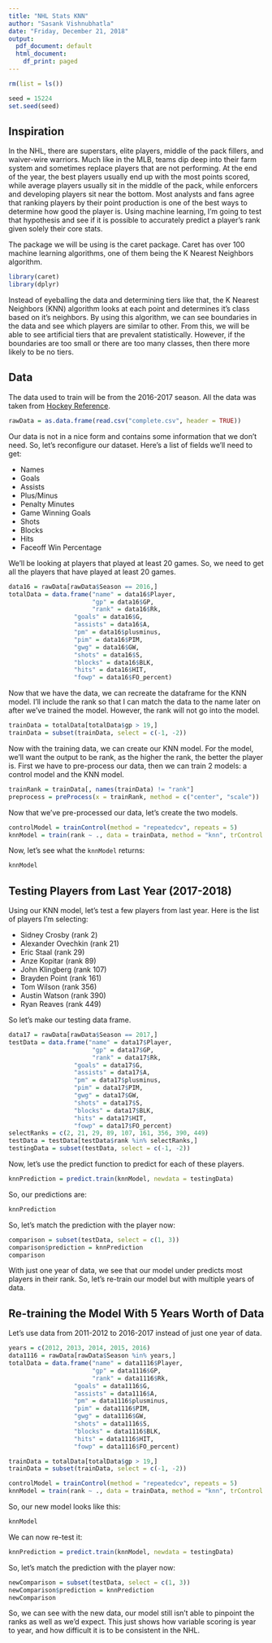 ```yaml
---
title: "NHL Stats KNN"
author: "Sasank Vishnubhatla"
date: "Friday, December 21, 2018"
output:
  pdf_document: default
  html_document:
    df_print: paged
---
```


```r
rm(list = ls())

seed = 15224
set.seed(seed)
```

## Inspiration

In the NHL, there are superstars, elite players, middle of the pack fillers, and waiver-wire warriors. Much like in the MLB, teams dip deep into their farm system and sometimes replace players that are not performing. At the end of the year, the best players usually end up with the most points scored, while average players usually sit in the middle of the pack, while enforcers and developing players sit near the bottom. Most analysts and fans agree that ranking players by their point production is one of the best ways to determine how good the player is. Using machine learning, I'm going to test that hypothesis and see if it is possible to accurately predict a player's rank given solely their core stats.

The package we will be using is the caret package. Caret has over 100 machine learning algorithms, one of them being the K Nearest Neighbors algorithm.

```r
library(caret)
library(dplyr)
```

Instead of eyeballing the data and determining tiers like that, the K Nearest Neighbors (KNN) algorithm looks at each point and determines it's class based on it's neighbors. By using this algorithm, we can see boundaries in the data and see which players are similar to other. From this, we will be able to see artificial tiers that are prevalent statistically. However, if the boundaries are too small or there are too many classes, then there more likely to be no tiers.

## Data

The data used to train will be from the 2016-2017 season. All the data was taken from [Hockey Reference](www.hockey-reference.com).

```r
rawData = as.data.frame(read.csv("complete.csv", header = TRUE))
```

Our data is not in a nice form and contains some information that we don't need. So, let's reconfigure our dataset. Here's a list of fields we'll need to get:

- Names
- Goals
- Assists
- Plus/Minus
- Penalty Minutes
- Game Winning Goals
- Shots
- Blocks
- Hits
- Faceoff Win Percentage

We'll be looking at players that played at least 20 games. So, we need to get all the players that have played at least 20 games.

```r
data16 = rawData[rawData$Season == 2016,]
totalData = data.frame("name" = data16$Player,
					   "gp" = data16$GP,
					   "rank" = data16$Rk,
				  "goals" = data16$G,
				  "assists" = data16$A,
				  "pm" = data16$plusminus,
				  "pim" = data16$PIM,
				  "gwg" = data16$GW,
				  "shots" = data16$S,
				  "blocks" = data16$BLK,
				  "hits" = data16$HIT,
				  "fowp" = data16$FO_percent)
```

Now that we have the data, we can recreate the dataframe for the KNN model. I'll include the rank so that I can match the data to the name later on after we've trained the model. However, the rank will not go into the model.

```r
trainData = totalData[totalData$gp > 19,]
trainData = subset(trainData, select = c(-1, -2))
```

Now with the training data, we can create our KNN model. For the model, we'll want the output to be rank, as the higher the rank, the better the player is. First we have to pre-process our data, then we can train 2 models: a control model and the KNN model.

```r
trainRank = trainData[, names(trainData) != "rank"]
preprocess = preProcess(x = trainRank, method = c("center", "scale"))
```

Now that we've pre-processed our data, let's create the two models.

```r
controlModel = trainControl(method = "repeatedcv", repeats = 5)
knnModel = train(rank ~ ., data = trainData, method = "knn", trControl = controlModel, preProcess = c("center", "scale"), tuneLength = 25)
```

Now, let's see what the `knnModel` returns:

```r
knnModel
```

## Testing Players from Last Year (2017-2018)

Using our KNN model, let's test a few players from last year. Here is the list of players I'm selecting:

- Sidney Crosby (rank 2)
- Alexander Ovechkin (rank 21)
- Eric Staal (rank 29)
- Anze Kopitar (rank 89)
- John Klingberg (rank 107)
- Brayden Point (rank  161)
- Tom Wilson (rank 356)
- Austin Watson (rank 390)
- Ryan Reaves (rank 449)


So let's make our testing data frame.

```r
data17 = rawData[rawData$Season == 2017,]
testData = data.frame("name" = data17$Player,
					   "gp" = data17$GP,
					   "rank" = data17$Rk,
				  "goals" = data17$G,
				  "assists" = data17$A,
				  "pm" = data17$plusminus,
				  "pim" = data17$PIM,
				  "gwg" = data17$GW,
				  "shots" = data17$S,
				  "blocks" = data17$BLK,
				  "hits" = data17$HIT,
				  "fowp" = data17$FO_percent)
selectRanks = c(2, 21, 29, 89, 107, 161, 356, 390, 449)
testData = testData[testData$rank %in% selectRanks,]
testingData = subset(testData, select = c(-1, -2))
```

Now, let's use the predict function to predict for each of these players.

```r
knnPrediction = predict.train(knnModel, newdata = testingData)
```

So, our predictions are:

```r
knnPrediction
```

So, let's match the prediction with the player now:

```r
comparison = subset(testData, select = c(1, 3))
comparison$prediction = knnPrediction
comparison
```

With just one year of data, we see that our model under predicts most players in their rank. So, let's re-train our model but with multiple years of data.

## Re-training the Model With 5 Years Worth of Data

Let's use data from 2011-2012 to 2016-2017 instead of just one year of data.

```r
years = c(2012, 2013, 2014, 2015, 2016)
data1116 = rawData[rawData$Season %in% years,]
totalData = data.frame("name" = data1116$Player,
					   "gp" = data1116$GP,
					   "rank" = data1116$Rk,
				  "goals" = data1116$G,
				  "assists" = data1116$A,
				  "pm" = data1116$plusminus,
				  "pim" = data1116$PIM,
				  "gwg" = data1116$GW,
				  "shots" = data1116$S,
				  "blocks" = data1116$BLK,
				  "hits" = data1116$HIT,
				  "fowp" = data1116$FO_percent)

trainData = totalData[totalData$gp > 19,]
trainData = subset(trainData, select = c(-1, -2))

controlModel = trainControl(method = "repeatedcv", repeats = 5)
knnModel = train(rank ~ ., data = trainData, method = "knn", trControl = controlModel, preProcess = c("center", "scale"), tuneLength = 25)
```

So, our new model looks like this:

```r
knnModel
```

We can now re-test it:

```r
knnPrediction = predict.train(knnModel, newdata = testingData)
```

So, let's match the prediction with the player now:

```r
newComparison = subset(testData, select = c(1, 3))
newComparison$prediction = knnPrediction
newComparison
```

So, we can see with the new data, our model still isn't able to pinpoint the ranks as well as we'd expect. This just shows how variable scoring is year to year, and how difficult it is to be consistent in the NHL.
